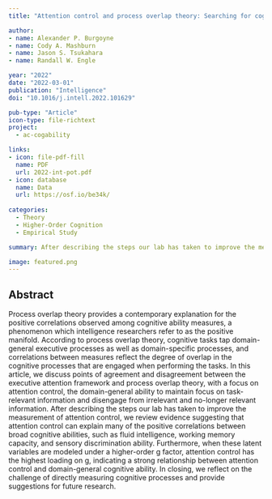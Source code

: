 ```yaml
---
title: "Attention control and process overlap theory: Searching for cognitive processes underpinning the positive manifold"

author:
- name: Alexander P. Burgoyne
- name: Cody A. Mashburn
- name: Jason S. Tsukahara
- name: Randall W. Engle

year: "2022"
date: "2022-03-01"
publication: "Intelligence"
doi: "10.1016/j.intell.2022.101629"

pub-type: "Article"
icon-type: file-richtext
project:
  - ac-cogability

links:
- icon: file-pdf-fill
  name: PDF
  url: 2022-int-pot.pdf
- icon: database
  name: Data
  url: https://osf.io/be34k/
  
categories:
  - Theory
  - Higher-Order Cognition
  - Empirical Study

summary: After describing the steps our lab has taken to improve the measurement of attention control, we review evidence suggesting that attention control can explain many of the positive correlations between broad cognitive abilities, such as fluid intelligence, working memory capacity, and sensory discrimination ability.

image: featured.png
---
```


## Abstract

Process overlap theory provides a contemporary explanation for the positive correlations observed among cognitive ability measures, a phenomenon which intelligence researchers refer to as the positive manifold. According to process overlap theory, cognitive tasks tap domain-general executive processes as well as domain-specific processes, and correlations between measures reflect the degree of overlap in the cognitive processes that are engaged when performing the tasks. In this article, we discuss points of agreement and disagreement between the executive attention framework and process overlap theory, with a focus on attention control, the domain-general ability to maintain focus on task-relevant information and disengage from irrelevant and no-longer relevant information. After describing the steps our lab has taken to improve the measurement of attention control, we review evidence suggesting that attention control can explain many of the positive correlations between broad cognitive abilities, such as fluid intelligence, working memory capacity, and sensory discrimination ability. Furthermore, when these latent variables are modeled under a higher-order g factor, attention control has the highest loading on g, indicating a strong relationship between attention control and domain-general cognitive ability. In closing, we reflect on the challenge of directly measuring cognitive processes and provide suggestions for future research.
